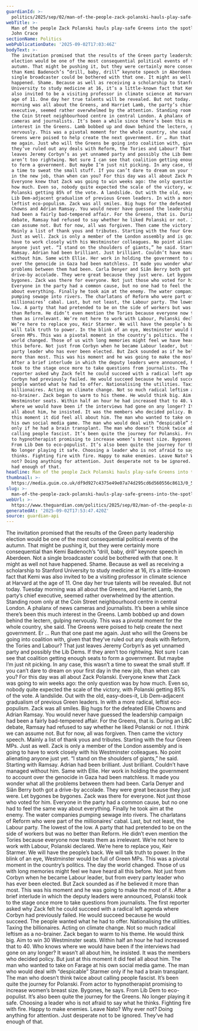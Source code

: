 ```yaml
---
guardianId: >-
  politics/2025/sep/02/man-of-the-people-zack-polanski-hauls-play-safe-greens-into-the-spotlight
webTitle: >-
  Man of the people Zack Polanski hauls play-safe Greens into the spotlight |
  John Crace
sectionName: Politics
webPublicationDate: '2025-09-02T17:03:46Z'
bodyText: >-
  The invitation promised that the results of the Green party leadership
  election would be one of the most consequential political events of the
  autumn. That might be pushing it, but they were certainly more consequential
  than Kemi Badenoch’s “drill, baby, drill” keynote speech in Aberdeen. Not a
  single broadcaster could be bothered with that one. It might as well not have
  happened. Shame. Because as well as receiving a scholarship to Stanford
  University to study medicine at 16, it’s a little-known fact that Kemi was
  also invited to be a visiting professor in climate science at Harvard at the
  age of 11. One day her true talents will be revealed. But not today. Tuesday
  morning was all about the Greens, and Harriet Lamb, the party’s chief
  executive, seemed rather overwhelmed by the attention. Standing room only at
  the Coin Street neighbourhood centre in central London. A phalanx of news
  cameras and journalists. It’s been a while since there’s been this much
  interest in the Greens. Lamb bobbed up and down behind the lectern, gulping
  nervously. This was a pivotal moment for the whole country, she said. The
  Greens were poised to help create the next government. Er … Run that one past
  me again. Just who will the Greens be going into coalition with, given that
  they’ve ruled out any deals with Reform, the Tories and Labour? That just
  leaves Jeremy Corbyn’s as yet unnamed party and possibly the Lib Dems. If they
  aren’t too rightwing. Not sure I can see that coalition getting enough seats
  to form a government. But maybe I’m just nit picking. In any case, this wasn’t
  a time to sweat the small stuff. If you can’t dare to dream on your first day
  in the new job, than when can you? For this day was all about Zack Polanski.
  Everyone knew that Zack was going to win weeks ago: the only question was by
  how much. Even so, nobody quite expected the scale of the victory, with
  Polanski getting 85% of the vote. A landslide. Out with the old, easy-does-it,
  Lib Dem-adjacent gradualism of previous Green leaders. In with a more radical,
  leftist eco-populism. Zack was all smiles. Big hugs for the defeated Ellie
  Chowns and Adrian Ramsay. You would never have guessed the leadership campaign
  had been a fairly bad-tempered affair. For the Greens, that is. During an LBC
  debate, Ramsay had refused to say whether he liked Polanski or not. I think we
  can assume not. But for now, all was forgiven. Then came the victory speech.
  Mainly a list of thank yous and tributes. Starting with the four Green MPs.
  Just as well. Zack is only a member of the London assembly and is going to
  have to work closely with his Westminster colleagues. No point alienating
  anyone just yet. “I stand on the shoulders of giants,” he said. Starting with
  Ramsay. Adrian had been brilliant. Just brilliant. Couldn’t have managed
  without him. Same with Ellie. Her work in holding the government to account
  over the genocide in Gaza had been matchless. It made you wonder what all the
  problems between them had been. Carla Denyer and Siân Berry both got a
  drive-by accolade. They were great because they just were. Let bygones be
  bygones. Zack was there for everyone. Not just those who voted for him.
  Everyone in the party had a common cause, but no one had to feel the same way
  about everything. Finally he took aim at the enemy. The water companies
  pumping sewage into rivers. The charlatans of Reform who were part of the
  millionaires’ cabal. Last, but not least, the Labour party. The lowest of the
  low. A party that had pretended to be on the side of workers but was no better
  than Reform. He didn’t even mention the Tories because everyone now treats
  them as irrelevant. We’re not here to work with Labour, Polanski declared.
  We’re here to replace you, Keir Starmer. We will have the people’s back. We
  will talk truth to power. In the blink of an eye, Westminster would be full of
  Green MPs. This was a pivotal moment in the country’s politics. The day the
  world changed. Those of us with long memories might feel we have heard all
  this before. Not just from Corbyn when he became Labour leader, but from every
  party leader who has ever been elected. But Zack sounded as if he believed it
  more than most. This was his moment and he was going to make the most of it.
  After a brief interlude in which the deputy leaders were announced, Polanski
  took to the stage once more to take questions from journalists. The first
  reporter asked why Zack felt he could succeed with a radical left agenda where
  Corbyn had previously failed. He would succeed because he would succeed. The
  people wanted what he had to offer. Nationalising the utilities. Taxing the
  billionaires. Acting on climate change. Not so much radical leftism as a
  no-brainer. Zack began to warm to his theme. He would think big. Aim to win 30
  Westminster seats. Within half an hour he had increased that to 40. Who knows
  where we would have been if the interviews had gone on any longer? It wasn’t
  all about him, he insisted. It was the members who decided policy. But just at
  this moment it did feel all about him. The man who wanted to take on Farage at
  his own social media game. The man who would deal with “despicable” Starmer
  only if he had a brain transplant. The man who doesn’t think twice about
  calling people fascist. It’s been quite the journey for Polanski. From actor
  to hypnotherapist promising to increase women’s breast size. Bygones, he says.
  From Lib Dem to eco-populist. It’s also been quite the journey for the Greens.
  No longer playing it safe. Choosing a leader who is not afraid to say what he
  thinks. Fighting fire with fire. Happy to make enemies. Leave Nato? Why ever
  not? Doing anything for attention. Just desperate not to be ignored. They’ve
  had enough of that.
headline: Man of the people Zack Polanski hauls play-safe Greens into the spotlight
thumbnail: >-
  https://media.guim.co.uk/df9d927c4375e49e07a74d295cd6d560556c8613/0_56_2382_1905/500.jpg
slug: >-
  man-of-the-people-zack-polanski-hauls-play-safe-greens-into-the-spotlight-or-john-crace
webUrl: >-
  https://www.theguardian.com/politics/2025/sep/02/man-of-the-people-zack-polanski-hauls-play-safe-greens-into-the-spotlight
generatedAt: '2025-09-02T17:53:47.420Z'
source: guardian-api
---
```

The invitation promised that the results of the Green party leadership election would be one of the most consequential political events of the autumn. That might be pushing it, but they were certainly more consequential than Kemi Badenoch’s “drill, baby, drill” keynote speech in Aberdeen. Not a single broadcaster could be bothered with that one. It might as well not have happened. Shame. Because as well as receiving a scholarship to Stanford University to study medicine at 16, it’s a little-known fact that Kemi was also invited to be a visiting professor in climate science at Harvard at the age of 11. One day her true talents will be revealed. But not today. Tuesday morning was all about the Greens, and Harriet Lamb, the party’s chief executive, seemed rather overwhelmed by the attention. Standing room only at the Coin Street neighbourhood centre in central London. A phalanx of news cameras and journalists. It’s been a while since there’s been this much interest in the Greens. Lamb bobbed up and down behind the lectern, gulping nervously. This was a pivotal moment for the whole country, she said. The Greens were poised to help create the next government. Er … Run that one past me again. Just who will the Greens be going into coalition with, given that they’ve ruled out any deals with Reform, the Tories and Labour? That just leaves Jeremy Corbyn’s as yet unnamed party and possibly the Lib Dems. If they aren’t too rightwing. Not sure I can see that coalition getting enough seats to form a government. But maybe I’m just nit picking. In any case, this wasn’t a time to sweat the small stuff. If you can’t dare to dream on your first day in the new job, than when can you? For this day was all about Zack Polanski. Everyone knew that Zack was going to win weeks ago: the only question was by how much. Even so, nobody quite expected the scale of the victory, with Polanski getting 85% of the vote. A landslide. Out with the old, easy-does-it, Lib Dem-adjacent gradualism of previous Green leaders. In with a more radical, leftist eco-populism. Zack was all smiles. Big hugs for the defeated Ellie Chowns and Adrian Ramsay. You would never have guessed the leadership campaign had been a fairly bad-tempered affair. For the Greens, that is. During an LBC debate, Ramsay had refused to say whether he liked Polanski or not. I think we can assume not. But for now, all was forgiven. Then came the victory speech. Mainly a list of thank yous and tributes. Starting with the four Green MPs. Just as well. Zack is only a member of the London assembly and is going to have to work closely with his Westminster colleagues. No point alienating anyone just yet. “I stand on the shoulders of giants,” he said. Starting with Ramsay. Adrian had been brilliant. Just brilliant. Couldn’t have managed without him. Same with Ellie. Her work in holding the government to account over the genocide in Gaza had been matchless. It made you wonder what all the problems between them had been. Carla Denyer and Siân Berry both got a drive-by accolade. They were great because they just were. Let bygones be bygones. Zack was there for everyone. Not just those who voted for him. Everyone in the party had a common cause, but no one had to feel the same way about everything. Finally he took aim at the enemy. The water companies pumping sewage into rivers. The charlatans of Reform who were part of the millionaires’ cabal. Last, but not least, the Labour party. The lowest of the low. A party that had pretended to be on the side of workers but was no better than Reform. He didn’t even mention the Tories because everyone now treats them as irrelevant. We’re not here to work with Labour, Polanski declared. We’re here to replace you, Keir Starmer. We will have the people’s back. We will talk truth to power. In the blink of an eye, Westminster would be full of Green MPs. This was a pivotal moment in the country’s politics. The day the world changed. Those of us with long memories might feel we have heard all this before. Not just from Corbyn when he became Labour leader, but from every party leader who has ever been elected. But Zack sounded as if he believed it more than most. This was his moment and he was going to make the most of it. After a brief interlude in which the deputy leaders were announced, Polanski took to the stage once more to take questions from journalists. The first reporter asked why Zack felt he could succeed with a radical left agenda where Corbyn had previously failed. He would succeed because he would succeed. The people wanted what he had to offer. Nationalising the utilities. Taxing the billionaires. Acting on climate change. Not so much radical leftism as a no-brainer. Zack began to warm to his theme. He would think big. Aim to win 30 Westminster seats. Within half an hour he had increased that to 40. Who knows where we would have been if the interviews had gone on any longer? It wasn’t all about him, he insisted. It was the members who decided policy. But just at this moment it did feel all about him. The man who wanted to take on Farage at his own social media game. The man who would deal with “despicable” Starmer only if he had a brain transplant. The man who doesn’t think twice about calling people fascist. It’s been quite the journey for Polanski. From actor to hypnotherapist promising to increase women’s breast size. Bygones, he says. From Lib Dem to eco-populist. It’s also been quite the journey for the Greens. No longer playing it safe. Choosing a leader who is not afraid to say what he thinks. Fighting fire with fire. Happy to make enemies. Leave Nato? Why ever not? Doing anything for attention. Just desperate not to be ignored. They’ve had enough of that.
